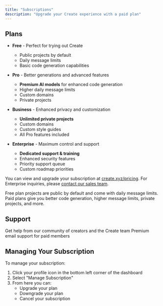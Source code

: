 ```yaml
---
title: "Subscriptions"
description: "Upgrade your Create experience with a paid plan"
---
```


## Plans

- **Free** - Perfect for trying out Create
  - Public projects by default
  - Daily message limits
  - Basic code generation capabilities

- **Pro** - Better generations and advanced features
  - **Premium AI models** for enhanced code generation
  - Higher daily message limits
  - Custom domains
  - Private projects

- **Business** - Enhanced privacy and customization
  - **Unlimited private projects**
  - Custom domains
  - Custom style guides
  - All Pro features included

- **Enterprise** - Maximum control and support
  - **Dedicated support & training**
  - Enhanced security features
  - Priority support queue
  - Custom roadmap priorities

You can view and upgrade your subscription at [create.xyz/pricing](https://create.xyz/pricing). For Enterprise inquiries, please [contact our sales team](https://create.xyz/pricing).

<Note>
  Free plan projects are public by default and come with daily message limits. Paid plans give you better code generation, higher message limits, private projects, and more.
</Note>

## Support

<Card title="Community Support" icon="discord" href="https://create.xyz/discord">
  Get help from our community of creators and the Create team
</Card>

<Card title="Premium Support" icon="envelope" href="mailto:customers@create.xyz">
  Premium email support for paid members 
</Card>

## Managing Your Subscription

To manage your subscription:

1. Click your profile icon in the bottom left corner of the dashboard
2. Select "Manage Subscription"
3. From here you can:
   - Upgrade your plan
   - Downgrade your plan
   - Cancel your subscription
